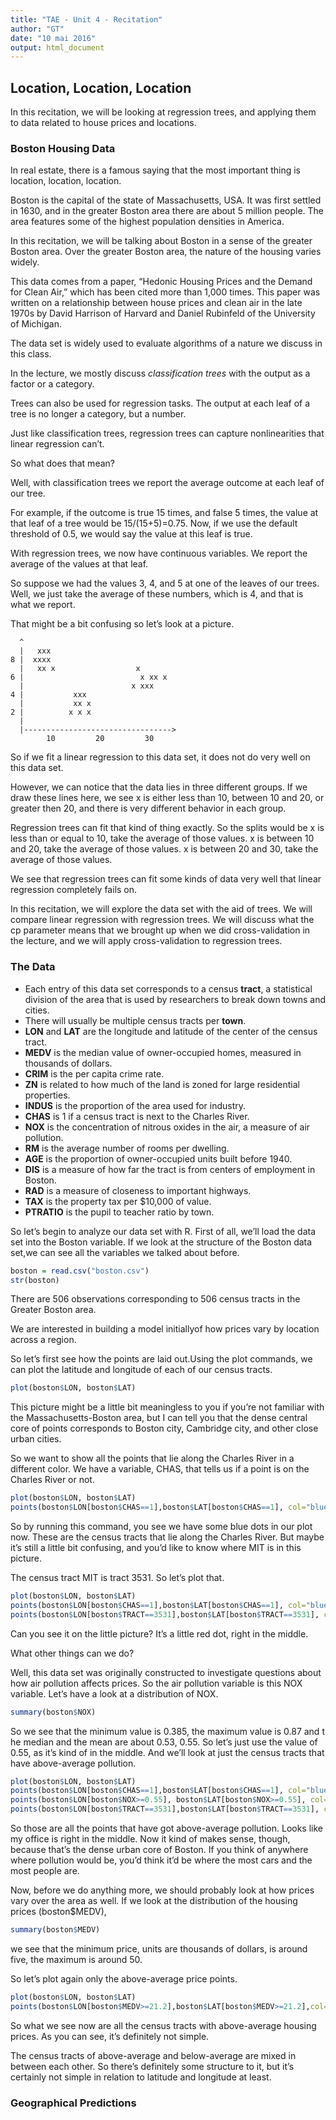 ```yaml
---
title: "TAE - Unit 4 - Recitation"
author: "GT"
date: "10 mai 2016"
output: html_document
---
```


## Location, Location, Location

In this recitation, we will be looking at regression trees, and applying them to data related
to house prices and locations.

### Boston Housing Data

In real estate, there is a famous saying that the most important thing is location, location, location.

Boston is the capital of the state of Massachusetts, USA. It was first settled in 1630, and in the
greater Boston area there are about 5 million people. The area features some of the highest population
densities in America.

In this recitation, we will be talking about Boston in a sense of the greater Boston area.
Over the greater Boston area, the nature of the housing varies widely.

This data comes from a paper, "Hedonic Housing Prices and the Demand for Clean Air," which
has been cited more than 1,000 times. This paper was written on a relationship between house
prices and clean air in the late 1970s by David Harrison of Harvard and Daniel Rubinfeld
of the University of Michigan.

The data set is widely used to evaluate algorithms of a nature we discuss in this class.

In the lecture, we mostly discuss *classification trees* with the output as a factor or a category.

Trees can also be used for regression tasks. The output at each leaf of a tree is no longer a category, 
but a number.

Just like classification trees, regression trees can capture nonlinearities that linear regression can't.

So what does that mean?

Well, with classification trees we report the average outcome at each leaf of our tree.

For example, if the outcome is true 15 times, and false 5 times, the value at that leaf of a tree would be
15/(15+5)=0.75. Now, if we use the default threshold of 0.5, we would say the value at this leaf is true.

With regression trees, we now have continuous variables. We report the average of the values at that leaf.

So suppose we had the values 3, 4, and 5 at one of the leaves of our trees. Well, we just take the average
of these numbers, which is 4, and that is what we report.

That might be a bit confusing so let's look at a picture.

```
  ^
  |   xxx
8 |  xxxx
  |   xx x                  x
6 |                          x xx x
  |                        x xxx
4 |           xxx
  |           xx x
2 |          x x x
  |
  |--------------------------------->
        10         20         30
```

So if we fit a linear regression to this data set, it does not do very well on this data set.

However, we can notice that the data lies in three different groups.
If we draw these lines here, we see x is either less than 10, between 10 and 20, or greater then 20,
and there is very different behavior in each group.

Regression trees can fit that kind of thing exactly. So the splits would be x is less than or equal to 10,
take the average of those values. x is between 10 and 20, take the average of those values. x is between 20 
and 30, take the average of those values.

We see that regression trees can fit some kinds of data very well that linear regression completely fails on.

In this recitation, we will explore the data set with the aid of trees. We will compare linear regression
with regression trees. We will discuss what the cp parameter means that we brought up when we did 
cross-validation in the lecture, and we will apply cross-validation to regression trees.

### The Data

- Each entry of this data set corresponds to a census **tract**, a statistical division of the area that
is used by researchers to break down towns and cities. 
- There will usually be multiple census tracts per **town**.
- **LON** and **LAT** are the longitude and latitude of the center of the census tract.
- **MEDV** is the median value of owner-occupied homes, measured in thousands of dollars.
- **CRIM** is the per capita crime rate. 
- **ZN** is related to how much of the land is zoned for large residential properties.
- **INDUS** is the proportion of the area used for industry.
- **CHAS** is 1 if a census tract is next to the Charles River.
- **NOX** is the concentration of nitrous oxides in the air, a measure of air pollution.
- **RM** is the average number of rooms per dwelling.
- **AGE** is the proportion of owner-occupied units built before 1940.
- **DIS** is a measure of how far the tract is from centers of employment in Boston.
- **RAD** is a measure of closeness to important highways.
- **TAX** is the property tax per $10,000 of value.
- **PTRATIO** is the pupil to teacher ratio by town.

So let's begin to analyze our data set with R. First of all, we'll load the data set into the Boston variable.
If we look at the structure of the Boston data set,we can see all the variables we talked about before.

```r
boston = read.csv("boston.csv")
str(boston)
```

There are 506 observations corresponding to 506 census tracts in the Greater Boston area.

We are interested in building a model initiallyof how prices vary by location across a region.

So let's first see how the points are laid out.Using the plot commands, we can plot the latitude and longitude
of each of our census tracts.

```r
plot(boston$LON, boston$LAT)
```

This picture might be a little bit meaningless to you if you're not familiar with the Massachusetts-Boston area,
but I can tell you that the dense central core of points corresponds to Boston city, Cambridge city, and 
other close urban cities.

So we want to show all the points that lie along the Charles River in a different color.
We have a variable, CHAS, that tells us if a point is on the Charles River or not.

```r
plot(boston$LON, boston$LAT)
points(boston$LON[boston$CHAS==1],boston$LAT[boston$CHAS==1], col="blue", pch=19)
```

So by running this command, you see we have some blue dots in our plot now. These are the census
tracts that lie along the Charles River. But maybe it's still a little bit confusing, and you'd like
to know where MIT is in this picture.

The census tract MIT is tract 3531. So let's plot that.

```r
plot(boston$LON, boston$LAT)
points(boston$LON[boston$CHAS==1],boston$LAT[boston$CHAS==1], col="blue", pch=19)
points(boston$LON[boston$TRACT==3531],boston$LAT[boston$TRACT==3531], col="red", pch=19)
```

Can you see it on the little picture? It's a little red dot, right in the middle.

What other things can we do?

Well, this data set was originally constructed to investigate questions about how air pollution 
affects prices. So the air pollution variable is this NOX variable. Let's have a look at a distribution
of NOX.

```r
summary(boston$NOX)
```

So we see that the minimum value is 0.385, the maximum value is 0.87 and t
he median and the mean are about 0.53, 0.55.
So let's just use the value of 0.55, as it's kind of in the middle. And we'll look at just the census
tracts that have above-average pollution.

```r
plot(boston$LON, boston$LAT)
points(boston$LON[boston$CHAS==1],boston$LAT[boston$CHAS==1], col="blue", pch=19)
points(boston$LON[boston$NOX>=0.55], boston$LAT[boston$NOX>=0.55], col="green", pch=19)
points(boston$LON[boston$TRACT==3531],boston$LAT[boston$TRACT==3531], col="red", pch=19)
```


So those are all the points that have got above-average pollution. Looks like my office is right
in the middle. Now it kind of makes sense, though, because that's the dense urban core of Boston.
If you think of anywhere where pollution would be, you'd think it'd be where the most cars and the 
most people are.

Now, before we do anything more, we should probably look at how prices vary over the area as well.
If we look at the distribution of the housing prices (boston$MEDV),

```r
summary(boston$MEDV)
```

we see that the minimum price, units are thousands of dollars, is around five,
the maximum is around 50.

So let's plot again only the above-average price points.

```r
plot(boston$LON, boston$LAT)
points(boston$LON[boston$MEDV>=21.2],boston$LAT[boston$MEDV>=21.2],col="red", pch=19)
```

So what we see now are all the census tracts with above-average housing prices.
As you can see, it's definitely not simple.

The census tracts of above-average and below-average are mixed in between each other.
So there's definitely some structure to it, but it's certainly not simple in relation
to latitude and longitude at least.

### Geographical Predictions
